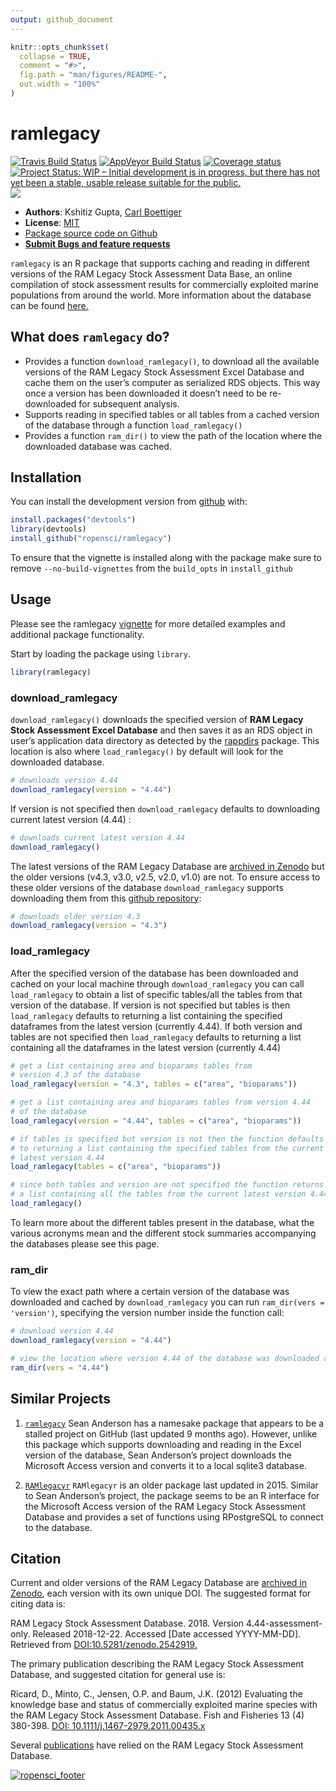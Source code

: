 ```yaml
---
output: github_document
---
```


<!-- README.md is generated from README.Rmd. Please edit that file -->

```r
knitr::opts_chunk$set(
  collapse = TRUE,
  comment = "#>",
  fig.path = "man/figures/README-",
  out.width = "100%"
)
```
ramlegacy
=============

[![Travis Build Status](https://travis-ci.com/ropensci/ramlegacy.svg?branch=master)](https://travis-ci.com/ropensci/ramlegacy) [![AppVeyor Build Status](https://ci.appveyor.com/api/projects/status/github/ropensci/ramlegacy?branch=master&svg=true)](https://ci.appveyor.com/project/kshtzgupta1/ramlegacy) [![Coverage status](https://codecov.io/gh/ropensci/ramlegacy/branch/master/graph/badge.svg)](https://codecov.io/github/ropensci/ramlegacy) [![Project Status: WIP – Initial development is in progress, but there has not yet been a stable, usable release suitable for the public.](https://www.repostatus.org/badges/latest/wip.svg)](https://www.repostatus.org/#wip) [![](https://badges.ropensci.org/264_status.svg)](https://github.com/ropensci/software-review/issues/264)



- **Authors**: Kshitiz Gupta, [Carl Boettiger](http://www.carlboettiger.info/)
- **License**: [MIT](http://opensource.org/licenses/MIT)
- [Package source code on Github](https://github.com/ramlegacy/ramlegacy)
- [**Submit Bugs and feature requests**](https://github.com/ramlegacy/ramlegacy/issues)

`ramlegacy` is an R package that supports caching and reading in different versions of the RAM Legacy Stock Assessment Data Base, an online compilation of stock assessment results for commercially exploited marine populations from around the world. More information about the database can be found [here.](https://www.ramlegacy.org/)


## What does `ramlegacy` do?

  - Provides a function `download_ramlegacy()`, to download all the available versions
    of the RAM Legacy Stock Assessment Excel Database and cache them on the user's computer
    as serialized RDS objects. This way once a version has been downloaded it doesn't need
    to be re-downloaded for subsequent analysis.
  - Supports reading in specified tables or all tables from a cached version of the database through a 
    function `load_ramlegacy()`
  - Provides a function `ram_dir()` to view the path of the location where the downloaded database was cached.

## Installation
You can install the development version from [github](https://github.com/ropensci/ramlegacy) with:

```r
install.packages("devtools")
library(devtools)
install_github("ropensci/ramlegacy")
```

To ensure that the vignette is installed along with the package make sure to remove `--no-build-vignettes` from the `build_opts` in `install_github`

## Usage
Please see the ramlegacy [vignette](https://ropensci.github.io/ramlegacy/articles/ramlegacy.html) for more detailed examples and additional package functionality. 

Start by loading the package using `library`.

```r
library(ramlegacy)
```

### download_ramlegacy

`download_ramlegacy()` downloads the specified version of **RAM Legacy Stock Assessment Excel Database** and then saves it as an RDS object in user’s application data directory as detected by the [rappdirs](https://cran.r-project.org/web/packages/rappdirs/index.html) package. This location is also where `load_ramlegacy()` by default will look for the downloaded database. 

```r
# downloads version 4.44
download_ramlegacy(version = "4.44")
```

If version is not specified then `download_ramlegacy` defaults to downloading current latest version (4.44) :

```r
# downloads current latest version 4.44
download_ramlegacy()
```

The latest versions of the RAM Legacy Database are [archived in Zenodo](https://zenodo.org/communities/rlsadb/) but the older versions (v4.3, v3.0, v2.5, v2.0, v1.0) are not. To ensure access to these older versions of the database `download_ramlegacy` supports downloading them from this [github repository](https://www.github.com/kshtzgupta1/ramlegacy-assets/):

```r
# downloads older version 4.3
download_ramlegacy(version = "4.3")
```

### load_ramlegacy
After the specified version of the database has been downloaded and cached on your local machine through `download_ramlegacy` you can call `load_ramlegacy` to obtain a list of specific tables/all the tables from that version of the database. If version is not specified but tables is then `load_ramlegacy` defaults to returning a list containing the specified dataframes from the latest version (currently 4.44). If both version and tables are not specified then `load_ramlegacy` defaults to returning a list containing all the dataframes in the latest version (currently 4.44)

```r
# get a list containing area and bioparams tables from
# version 4.3 of the database
load_ramlegacy(version = "4.3", tables = c("area", "bioparams"))

# get a list containing area and bioparams tables from version 4.44
# of the database
load_ramlegacy(version = "4.44", tables = c("area", "bioparams"))

# if tables is specified but version is not then the function defaults
# to returning a list containing the specified tables from the current
# latest version 4.44
load_ramlegacy(tables = c("area", "bioparams"))

# since both tables and version are not specified the function returns
# a list containing all the tables from the current latest version 4.44
load_ramlegacy()
```

To learn more about the different tables present in the database, what the various acronyms mean and the different stock summaries accompanying the databases please see this page.

### ram_dir
To view the exact path where a certain version of the database was downloaded and cached by `download_ramlegacy` you can run `ram_dir(vers = 'version')`, specifying the version number inside the function call:
```r
# download version 4.44
download_ramlegacy(version = "4.44")

# view the location where version 4.44 of the database was downloaded and cached
ram_dir(vers = "4.44")
```

## Similar Projects

1. [`ramlegacy`](https://github.com/seananderson/ramlegacy) 
Sean Anderson has a namesake package that appears to be a stalled project on GitHub (last updated 9 months ago). However, unlike this package which supports downloading and reading in the Excel version of the database, Sean Anderson's project downloads the Microsoft Access version and converts it to a local sqlite3 database. 
 

2. [`RAMlegacyr`](https://github.com/ashander/RAMlegacyr)
`RAMlegacyr` is an older package last updated in 2015. Similar to Sean Anderson's project, the package seems to be an R interface for the Microsoft Access version of the RAM Legacy Stock Assessment Database and provides a set of functions using RPostgreSQL to connect to the database.

## Citation
Current and older versions of the RAM Legacy Database are [archived in Zenodo](https://zenodo.org/communities/rlsadb/), each version with its own unique DOI. The suggested format for citing data is:

RAM Legacy Stock Assessment Database. 2018. Version 4.44-assessment-only. Released 2018-12-22. Accessed [Date accessed YYYY-MM-DD]. Retrieved from [DOI:10.5281/zenodo.2542919.](https://zenodo.org/record/2542919#.XE-rFs9KjBI)

The primary publication describing the RAM Legacy Stock Assessment Database, and suggested citation for general use is:

Ricard, D., Minto, C., Jensen, O.P. and Baum, J.K. (2012) Evaluating the knowledge base and status of commercially exploited marine species with the RAM Legacy Stock Assessment Database. Fish and Fisheries 13 (4) 380-398. [DOI: 10.1111/j.1467-2979.2011.00435.x](https://onlinelibrary.wiley.com/doi/abs/10.1111/j.1467-2979.2011.00435.x)

Several [publications](http://sites.uw.edu/ramlegac/publications/) have relied on the RAM Legacy Stock Assessment Database.

[![ropensci_footer](https://ropensci.org/public_images/ropensci_footer.png)](https://ropensci.org)
